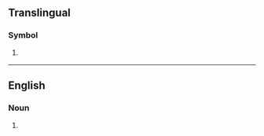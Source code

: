 {{also|fj|fJ|.fj}}
==Translingual==

===Symbol===
{{mul-symbol}}

# {{ISO 3166|1|2|Fiji}}
#: {{syn|mul|FJI|qq1={{w|ISO 3166-1 alpha-3|alpha-3}}}}

{{c|mul|Fiji}}

----

==English==

===Noun===
{{en-noun}}

# {{initialism of|en|foot job}}

{{c|en|Sex}}